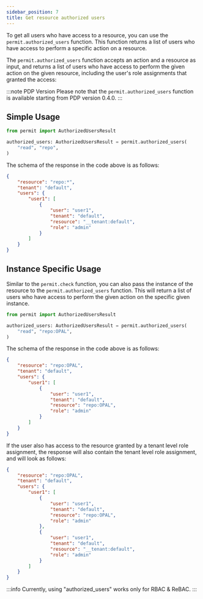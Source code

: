 ```yaml
---
sidebar_position: 7
title: Get resource authorized users
---
```




To get all users who have access to a resource, you can use the `permit.authorized_users` function.
This function returns a list of users who have access to perform a specific action on a resource.

The `permit.authorized_users` function accepts an action and a resource as input,
and returns a list of users who have access to perform the given action on the given resource,
including the user's role assignments that granted the access:

:::note PDP Version
Please note that the `permit.authorized_users` function is available starting from PDP version 0.4.0.
:::

## Simple Usage


<Tabs groupId="language">
<TabItem value="python" label="Python">

```python
from permit import AuthorizedUsersResult

authorized_users: AuthorizedUsersResult = permit.authorized_users(
    "read", "repo",
)
```

</TabItem>
</Tabs>

The schema of the response in the code above is as follows:
```json
{
    "resource": "repo:*",
    "tenant": "default",
    "users": {
        "user1": [
            {
                "user": "user1",
                "tenant": "default",
                "resource": "__tenant:default",
                "role": "admin"
            }
        ]
    }
}
```

## Instance Specific Usage

Similar to the `permit.check` function, you can also pass the instance of the resource to the `permit.authorized_users` function.
This will return a list of users who have access to perform the given action on the specific given instance.

<Tabs groupId="language">
<TabItem value="python" label="Python">

```python
from permit import AuthorizedUsersResult

authorized_users: AuthorizedUsersResult = permit.authorized_users(
    "read", "repo:OPAL",
)

```

</TabItem>
</Tabs>

The schema of the response in the code above is as follows:
```json
{
    "resource": "repo:OPAL",
    "tenant": "default",
    "users": {
        "user1": [
            {
                "user": "user1",
                "tenant": "default",
                "resource": "repo:OPAL",
                "role": "admin"
            }
        ]
    }
}
```

If the user also has access to the resource granted by a tenant level role assignment,
the response will also contain the tenant level role assignment, and will look as follows:
```json
{
    "resource": "repo:OPAL",
    "tenant": "default",
    "users": {
        "user1": [
            {
                "user": "user1",
                "tenant": "default",
                "resource": "repo:OPAL",
                "role": "admin"
            },
            {
                "user": "user1",
                "tenant": "default",
                "resource": "__tenant:default",
                "role": "admin"
            }
        ]
    }
}
```

:::info
Currently, using "authorized_users" works only for RBAC & ReBAC.
:::
